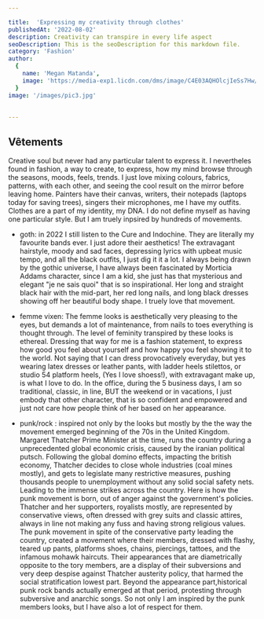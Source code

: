 ```yaml
---

title:  'Expressing my creativity through clothes'
publishedAt: '2022-08-02'
description: Creativity can transpire in every life aspect 
seoDescription: This is the seoDescription for this markdown file.
category: 'Fashion'
author:
  {
    name: 'Megan Matanda',
    image: 'https://media-exp1.licdn.com/dms/image/C4E03AQHOlcjIeSs7Hw/profile-displayphoto-shrink_200_200/0/1656079264419?e=1665014400&v=beta&t=iqNsDEnusO-SGUDunM-TC5ZJcMGGMq6Yn_xWwOVYXvE',
  }
image: '/images/pic3.jpg'
  
 
---
```

## Vêtements

Creative soul but never had any particular talent to express it. I nevertheles found in fashion, a way to create, to express, how my mind browse through the seasons, moods, feels, trends. I just love mixing colours, fabrics, patterns, with each other, and seeing the cool result on the mirror before leaving home. Painters have their canvas, writers, their notepads (laptops today for saving trees), singers their microphones, me I have my outfits. Clothes are a part of my identity, my DNA. I do not define myself as having one particular style. But I am truely inpsired by hundreds of movements.

- goth: in 2022 I still listen to the Cure and Indochine. They are literally my favourite bands ever. I just adore their aesthetics! The extravagant hairstyle, moody and sad faces, depressing lyrics with upbeat music tempo, and all the black outfits, I just dig it it a lot. I always being drawn by the gothic universe, I have always been fascinated by Morticia Addams character, since I am a kid, she just has that mysterious and elegant "je ne sais quoi" that is so inspirational. Her long  and straight black hair with the mid-part, her red long nails, and long black dresses showing off her beautiful body shape. I truely love that movement.

- femme vixen: The femme looks is aesthetically very pleasing to the eyes, but demands a lot of maintenance, from nails to toes everything is thought through. The level of feminity transpired by these looks is ethereal. Dressing that way for me is a fashion statement, to express how good you feel about yourself and how happy you feel showing it to the world. Not saying that I can dress provocatively everyday, but yes wearing latex dresses or leather pants, with ladder heels stilettos, or studio 54 platform heels, (Yes I love shoess!), with extravagant make up, is what I love to do. In the office, during the 5 business days, I am so traditional, classic, in line, BUT the weekend or in vacations, I just embody that other character, that is so confident and empowered and just not care how people think of her based on her appearance.

- punk/rock : inspired not only by the looks but mostly by the the way the movement emerged beginning of the 70s in the United Kingdom. Margaret Thatcher Prime Minister at the time, runs the country during a unprecedented global economic crisis, caused by the iranian political putsch. Following the global domino effects, impacting the british economy, Thatcher decides to close whole industries (coal mines mostly), and gets to legislate many restrictive measures, pushing thousands people to unemployment without any solid social safety nets. Leading to the immense strikes across the country. Here is how the punk movement is born, out of anger against the government's policies. 
      Thatcher and her supporters, royalists mostly, are represented by conservative views, often dressed with grey suits and classic attires, always in line not making any fuss and having strong religious values. The punk movement in spite of the conservative party leading the country, created a movement where their members, dressed with flashy, teared up pants, platforms shoes, chains, piercings, tattoes, and the infamous mohawk haircuts. Their appearances that are diametrically opposite to the tory members, are a display of their subversions and very deep despise against Thatcher austerity policy, that harmed the social stratification lowest part. Beyond the appearance part,historical punk rock bands actually emerged at that period, protesting through subversive and anarchic songs. So not only I am inspired by the punk members looks, but I have also a lot of respect for them.


